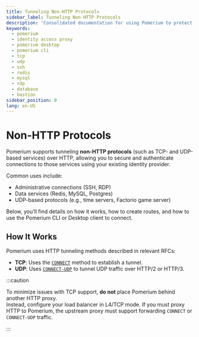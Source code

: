 ```yaml
---
title: Tunneling Non-HTTP Protocols
sidebar_label: Tunneling Non-HTTP Protocols
description: 'Consolidated documentation for using Pomerium to protect and access non-HTTP protocols (TCP and UDP) over HTTP.'
keywords:
  - pomerium
  - identity access proxy
  - pomerium desktop
  - pomerium cli
  - tcp
  - udp
  - ssh
  - redis
  - mysql
  - rdp
  - database
  - bastion
sidebar_position: 0
lang: en-US
---
```



# Non-HTTP Protocols

Pomerium supports tunneling **non-HTTP protocols** (such as TCP- and UDP-based services) over HTTP, allowing you to secure and authenticate connections to those services using your existing identity provider.

Common uses include:

- Administrative connections (SSH, RDP)
- Data services (Redis, MySQL, Postgres)
- UDP-based protocols (e.g., time servers, Factorio game server)

Below, you’ll find details on how it works, how to create routes, and how to use the Pomerium CLI or Desktop client to connect.

## How It Works

Pomerium uses HTTP tunneling methods described in relevant RFCs:

- **TCP**: Uses the [`CONNECT`](https://httpwg.org/specs/rfc9110.html#CONNECT) method to establish a tunnel.
- **UDP**: Uses [`CONNECT-UDP`](https://datatracker.ietf.org/doc/html/rfc9298) to tunnel UDP traffic over HTTP/2 or HTTP/3.

:::caution

To minimize issues with TCP support, **do not** place Pomerium behind another HTTP proxy.  
Instead, configure your load balancer in L4/TCP mode. If you must proxy HTTP to Pomerium, the upstream proxy must support forwarding `CONNECT` or `CONNECT-UDP` traffic.

:::
